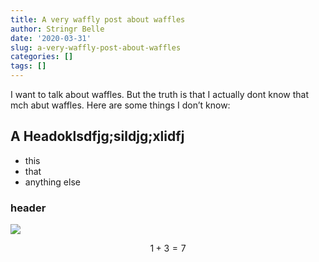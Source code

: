 ```yaml
---
title: A very waffly post about waffles
author: Stringr Belle
date: '2020-03-31'
slug: a-very-waffly-post-about-waffles
categories: []
tags: []
---
```


I want to talk about waffles. But the truth is that I actually dont know that mch abut waffles. Here are some things I don't know:

## A Headoklsdfjg;sildjg;xlidfj

- this
- that
- anything else

### header 

![](https://placekitten.com/400/400)


$$
1 + 3 = 7
$$












